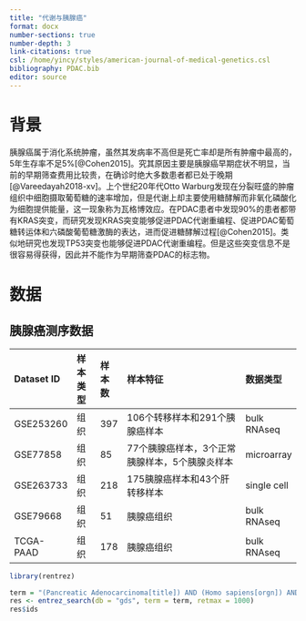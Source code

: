 ```yaml
---
title: "代谢与胰腺癌"
format: docx
number-sections: true
number-depth: 3
link-citations: true
csl: /home/yincy/styles/american-journal-of-medical-genetics.csl
bibliography: PDAC.bib
editor: source
---
```


# 背景
胰腺癌属于消化系统肿瘤，虽然其发病率不高但是死亡率却是所有肿瘤中最高的，5年生存率不足5%[@Cohen2015]。究其原因主要是胰腺癌早期症状不明显，当前的早期筛查费用比较贵，在确诊时绝大多数患者都已处于晚期[@Vareedayah2018-xv]。上个世纪20年代Otto Warburg发现在分裂旺盛的肿瘤组织中细胞摄取葡萄糖的速率增加，但是代谢上却主要使用糖酵解而非氧化磷酸化为细胞提供能量，这一现象称为瓦格博效应。在PDAC患者中发现90%的患者都带有KRAS突变，而研究发现KRAS突变能够促进PDAC代谢重编程、促进PDAC葡萄糖转运体和六磷酸葡萄糖激酶的表达，进而促进糖酵解过程[@Cohen2015]。类似地研究也发现TP53突变也能够促进PDAC代谢重编程。但是这些突变信息不是很容易得获得，因此并不能作为早期筛查PDAC的标志物。


# 数据
## 胰腺癌测序数据
| Dataset ID  | 样本类型 | 样本数 | 样本特征                                                | 数据类型    |
|:------------|:---------|:-------|:--------------------------------------------------------|:------------|
|GSE253260    |组织      |397     |106个转移样本和291个胰腺癌样本                           |bulk RNAseq  |
|GSE77858     |组织      |85      |77个胰腺癌样本，3个正常胰腺样本，5个胰腺炎样本           |microarray   |
|GSE263733    |组织      |218     |175胰腺癌样本和43个肝转移样本                            |single cell  |
|GSE79668     |组织      |51      |胰腺癌组织                                               |bulk RNAseq  |
|TCGA-PAAD    |组织      |178     |胰腺癌组织                                               |bulk RNAseq  |

































```r
library(rentrez)

term = "(Pancreatic Adenocarcinoma[title]) AND (Homo sapiens[orgn]) AND (10:49[nsam])"
res <- entrez_search(db = "gds", term = term, retmax = 1000)
res$ids
```






